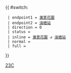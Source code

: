 {{ #switch: {{{format|}}}
  | endpoint1 = [[滙景花園]]
  | endpoint2 = [[油塘站]]
  | direction = 0
  | status = 
  | inline = [[滙景花園]] ↺ [[油塘站]]
  | normal =
  | full =
}}<noinclude>[[Category:九龍專線小巴路線模板|23C]]</noinclude>